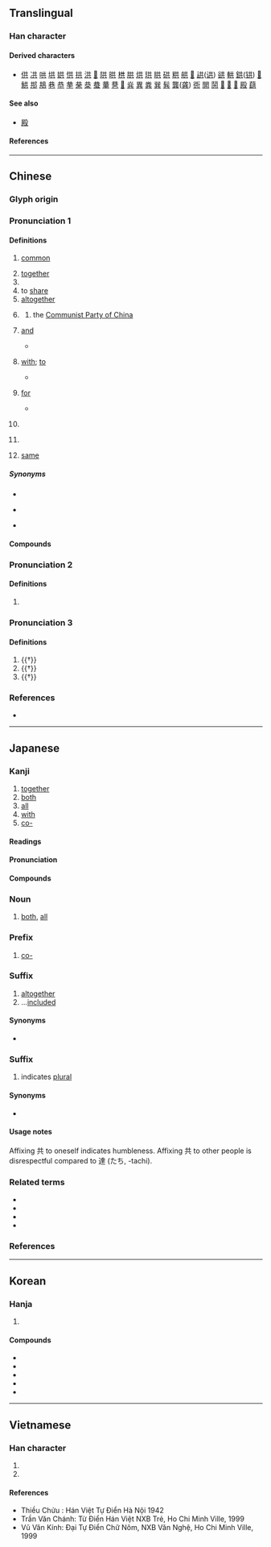 {{character info}}
==Translingual==
{{stroke order|strokes=6}}

===Han character===
{{Han char|rn=12|rad=八|as=04|sn=6|four=44801|canj=TC|ids=⿱龷八}}

====Derived characters====
* [[供]] [[㓋]] [[哄]] [[垬]] [[娂]] [[㤨]] [[拱]] [[洪]] [[𤞒]] [[䧆]] [[晎]] [[栱]] [[㬴]] [[烘]] [[珙]] [[䀧]] [[硔]] [[粠]] [[舼]] [[𧋄]] [[鿁]]([[䜤]]) [[谼]] [[輁]] [[鉷]]([[𫟹]]) [[𧶯]] [[䱋]] [[䢼]] [[䳍]] [[巷]] [[恭]] [[拲]] [[㭟]] [[㳟]] [[蛬]] [[輂]] [[䢽]] [[𢩉]] [[烡]] [[異]] [[粪]] [[巽]] [[髸]] [[龔]]([[龚]]) [[衖]] [[閧]] [[鬨]] [[𢮪]] [[𨂚]] [[𦜞]] [[殿]] [[蕻]]

====See also====
* {{l|mul|暴}} [[殿]]<!-- does the left side exist independently? -->

====References====
{{Han ref|kx=0127.050|dkj=01458|dj=0283.060|hdz=10243.020|uh=5171}}

----

==Chinese==
{{zh-forms}}

===Glyph origin===
{{Han etym}}

===Pronunciation 1===
{{zh-pron
|m=gòng
|m-s=gong4
|dg=гун3
|c=gung6
|c-t=guung5
|g=qiung5/kung5
|g_note=qiung5 - vernacular; kung5 - literary
|h=pfs=khiung;gd=kiung4
|j=gung3
|mb=gō̤ng
|md=gâe̤ng/gê̤ṳng
|mn=kāng/xm,zz,tw:kā/kiōng
|mn_note=kāng, kā - vernacular (kā - also written as {{zh-l|*甲}}); kiōng - literary
|mn-t=gang7
|w=3gon
|x=gong5/gong4
|x_note=gong5 - vernacular; gong4 - literary
|mc=2
|oc=1,2
|ma=y
|cat=a,adv,v,con,pn
}}

====Definitions====
{{zh-hanzi}}

# [[common]]
#: {{zh-x|共識|common understanding; consensus}}
# [[together]]
# {{zh-x|共 進 晚餐|to have dinner ’‘’together‘’‘}}
# to [[share]]
# [[altogether]]
# {{zh-short|共產黨|[[communist]] [[party]]}}
#: {{zh-x|反共|anti-communist}}
## {{lb|zh|specifically}} the [[Communist Party of China]]
##: {{zh-x|國共|[[Kuomintang]] and the [[Communist Party of China]]}}
# {{lb|zh|literary|or|dialectal}} [[and]]
#* {{zh-x|蜆肉 桶 肚 裡 全 係 泥\坭[泥] 共 水|A muscle cask, a belly (or mind) full of nothing but mud '''and''' water.|C|ref='''1828''', Robert Morrison, ''Vocabulary of the Canton Dialect'', part III, section XII}}
# {{lb|zh|literary|or|Min Dong|Hokkien}} [[with]]; [[to]]
#: {{zh-x|我 共{kā} 你 講。|I tell you.|MN}}
#* {{zh-x|死蔭 幽谷 中，祢 伴 我 過渡，歡欣 裡，風光 裡 祢 共 我 同在||C-LIT|ref={{lang|zh|鄧婉玲}}, lyrics by {{lang|zh|西伯}}, [https://www.youtube.com/watch?v=Sm59m0FDQeI {{lang|zh|全因為祢}}]}}
# {{lb|zh|Min Dong|Hokkien|dated|_|in|_|Cantonese}} [[for]]
#: {{zh-x|共{kā} 我 開門。|Open the door '''for''' me.|MN}}
#* {{zh-x|你 共 我 叫\呌[叫] 個 木匠 嚟\黎|You '''for''' me call a carpenter.|C|ref='''1828''', Robert Morrison, ''Vocabulary of the Canton Dialect'', part III, section I}}
# {{lb|zh|Hokkien}} {{n-g|Used in imperative sentences for emphasis}}
#: {{zh-x|你 共 我 會 記 咧{leh}！|Remember this!|MN}}
# {{lb|zh|Min Dong|Hokkien}} {{n-g|Particle introducing the object of the verb}}
#: {{zh-x|共{kā} 伊 放{pàng} 袂記|Forget about him.|MN}}
# {{lb|zh|Zhangzhou|&|Taiwan Min Nan}} [[same]]
#: {{zh-x|'''仝{kāng}'''款|the same|MN}}
#: {{zh-x|無'''仝{kāng}'''|not the '''same'''; different|MN}}

=====Synonyms=====
* {{sense|and}}
{{zh-dial|和}}
* {{sense|for}}
{{zh-dial|替}}
* {{sense|particle introducing the object of the verb}}
{{zh-dial|把}}

====Compounds====
{{zh-der|共餐|共產黨|共產國際|共產主義|共產主義青年團|共處|共度|共犯|共匪|共管|共和|共和國|共和制|共話|共計|共進|共居|共勉|共鳴|共謀|共棲|共青團|共生|共識|共事|共同|共同市場|共同體|共同語言|共享|共性|共議|共用|共有|共振|一共|不共天地|不共戴天|不共鑣|中共|五族共和|人神共憤|休戚與共|兄弟共妻|兩虎共鬥|公共|公共事業|公共保險|公共場所|公共安全|公共廁所|公共建設|公共投資|公共支出|公共收入|公共政策|公共救助|公共汽車|公共浴場|公共環境|公共給水|公共行政|公共衛生|公共設施|公共財政|公共部門|公共關係|公共電視|公共電話|公同共有|共乘|共事一夫|共享軟體|共分|共同代理|共同代表|共同企業|共同保證|共同努力|共同基金|共同感覺|共同正犯|共同科目|共同管道|共同經營|共同繼承|共同訴訟|共同語|共同財產|共同趨向|共同運銷|共同點|共命鳥|共和時代|共商大計|共存|共寢|共審制度|共工|共患|共患難|共挽鹿車|共敘舊姻|共有人|共枕|共業|共榮辱|共歲|共治|共洩|共濟一堂|共為脣齒|共營|共犯罪|共生礦|共產國家|共產宣言|共產集團|共登|共益權|共相|共相脣齒|共知|共禦外侮|共筆硯|共線點|共總|共聚|共聚一堂|共舞|共衾|共襄盛舉|共話衷腸|共語|共談|共論|共識決|共軛弧|共軛角|共通|共通意志|共閱|共體時艱|共點線|分憂共患|分甘共苦|反共|反共義士|同休共戚|同條共貫|同甘共苦|同生共死|同胞共乳|同舟共濟|同衾共枕|周召共和|和平共存|和平共處|和衷共濟|國際共管|多共少|天人共棄|奇文共賞|患難與共|攏共|普天共友|有目共睹|有目共見|有目共賞|松蘿共倚|核磁共振|榮辱與共|汽電共生|牛驥共牢|生死與共|眾目共睹|眾目共視|神人共悅|神人共戮|禍福與共|統共|總共|與共|通共|雅俗共賞|首尾共濟|鹿車共挽|共產|中華人民共和國|共慘黨|共沸物|老共|阿共仔:a-kiōng-á;Min Nan|港共|綠共}}

===Pronunciation 2===
{{zh-pron
|m=Gòng,Gōng,1nb=standard in Mainland,2nb=standard in Taiwan,2nc=variant in Mainland
|c=gung1
|dial=n
|mc=1
|oc=n,1
|cat=pn
}}

====Definitions====
{{zh-hanzi}}

# {{surname|zh}}

===Pronunciation 3===
{{zh-pron
|m=gōng
|c=gung1
|mn-t=giong1
|dial=n
|mc=1
|oc=n,1
|ma=Zh-gong.ogg
|cat=v,a,n
}}

====Definitions====
{{zh-hanzi}}

# {{†}} {{zh-alt-form|供|to [[provide]]}}
# {{†}} {{zh-alt-form|恭|[[respectful]]}}
# {{†}} {{zh-alt-form|宮|[[castration]] (as [[punishment]])}}

===References===
* {{R:yue:Hanzi}}

{{zh-cat|Elementary}}

----

==Japanese==

===Kanji===
{{ja-kanji|grade=4|rs=八04}}

# [[together]]
# [[both]]
# [[all]]
# [[with]]
# [[co-]]

====Readings====
{{ja-readings
|goon=く, くう
|kanon=きょう
|kanyoon=ぐ
|kun=とも-
}}

====Pronunciation====
{{ja-pron|y=k|とも|acc=0|acc2=1|acc_ref=DJR}}

====Compounds====
{{col5|ja
|{{ja-r|共%演|きょう%えん}}
|{{ja-r|共%学|きょう%がく}}
|{{ja-r|共%感|きょう%かん}}
|{{ja-r|共%産|きょう%さん}}
|{{ja-r|共%産%党|きょう%さん%とう}}
|{{ja-r|共%存|きょう%ぞん}}
|{{ja-r|共%著|きょう%ちょ}}
|{{ja-r|共%通|きょう%つう}}
|{{ja-r|共%通%語|きょう%つう%ご}}
|{{ja-r|共%同|きょう%どう}}
|{{ja-r|共%犯|きょう%はん}}
|{{ja-r|共%謀|きょう%ぼう}}
|{{ja-r|共%鳴|きょう%めい}}
|{{ja-r|共%有|きょう%ゆう}}
|{{ja-r|共%用|きょう%よう}}
|{{ja-r|共%和%国|きょう%わ%こく}}
|{{ja-r|共%依%存|きょう%い%ぞん}}
|{{ja-r|共%々|とも%ども}}, {{ja-r|共%共|とも%ども}}
|{{ja-r|共%営|きょう%えい}}
|{{ja-r|共%栄|きょう%えい}}
|{{ja-r|共%益|きょう%えき}}
|{{ja-r|共%起|きょう%き}}
|{{ja-r|共%襟|とも%えり}}
|{{ja-r|共%催|きょう%さい}}
|{{ja-r|共%済|きょう%さい}}
|{{ja-r|共%助|きょう%じょ}}
|{{ja-r|共%晶|きょう%しょう}}
|{{ja-r|公%共|こう%きょう}}
|{{ja-r|事%共|こと%ども}}
|{{ja-r|社%共|しゃ%きょう}}
|{{ja-r|是%非%共|ぜ%ひ%とも}}
|{{ja-r|中%共|ちゅう%きょう}}
|{{ja-r|防%共|ぼう%きょう}}
|{{ja-r|身%共|み%ども}}
|{{ja-r|諸%共|もろ%とも}}
|{{ja-r|容%共|よう%きょう}}
|{{ja-r|両%方%共|りょう%ほう%とも}}
|{{ja-r|私%共|わたくし%ども}}
|{{ja-r|何%共|なん%とも}}
}}

===Noun===
{{ja-noun|とも}}

# [[both]], [[all]]

===Prefix===
{{ja-pos|prefix|きょう}}

# [[co-]]

===Suffix===
{{ja-pos|suffix|とも}}

# [[altogether]]
# ...[[included]]
#: {{ja-usex|送%料%共|そう%りょう%-とも|including shipping fees, including postage}}

====Synonyms====
* {{ja-r|込|こみ}}

===Suffix===
{{ja-pos|suffix|ども}}

# indicates [[plural]]

====Synonyms====
* {{ja-r|達|たち}}

====Usage notes====
Affixing 共 to oneself indicates humbleness. Affixing 共 to other people is disrespectful compared to 達 (たち, -tachi).

===Related terms===
* {{ja-r|其れ共|それとも}}
* {{ja-r|共%食い|とも%ぐい}}
* {{ja-r|共に|とも に}}
* {{ja-r|共%稼ぎ|とも%かせぎ}}

===References===
<references/>

----

==Korean==

===Hanja===
{{ko-hanja|함께|공}}

# {{hanja form of|공|[[common]]; [[together]]}}

====Compounds====
* {{ko-l|공산주의|共産主義}}
* {{ko-l|공산주의자|共産主義者}}
* {{ko-l|공동체|共同體}}
* {{ko-l|공통점|共通點}}
* {{ko-l|반공|反共}}

[[Category:CJKV radicals| ]]

----

==Vietnamese==

===Han character===
{{vi-readings|rs=八04
|hanviet=cung, cộng, củng
|nom=cùng, cũng, cọng, cụng, gọng
}}

# {{han tu form of|cộng|to [[add]]; [[plus]]}}
# {{Nom form of|cùng|[[with]], [[and]]; [[same]]}}

====References====
* Thiều Chửu : Hán Việt Tự Điển Hà Nội 1942
* Trần Văn Chánh: Từ Điển Hán Việt NXB Trẻ, Ho Chi Minh Ville, 1999
* Vũ Văn Kính: Đại Tự Điển Chữ Nôm, NXB Văn Nghệ, Ho Chi Minh Ville, 1999